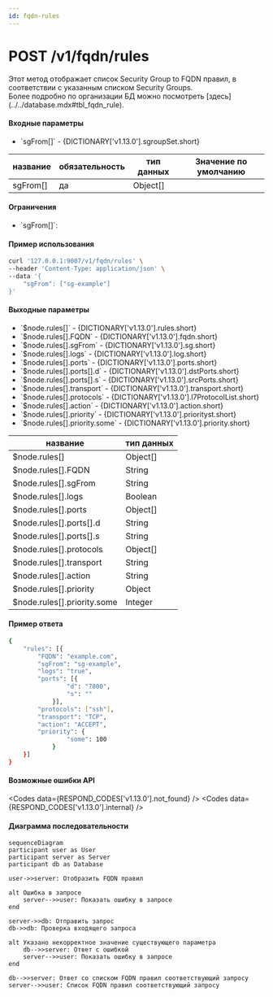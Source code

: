 ```yaml
---
id: fqdn-rules
---
```



# POST /v1/fqdn/rules

<div className="text-justify">
  Этот метод отображает список Security Group to FQDN правил, в соответствии с указанным списком Security Groups.
</div>

<div className="text-justify">
  Более подробно по организации БД можно посмотреть [здесь](../../database.mdx#tbl_fqdn_rule).
</div>

#### Входные параметры

<ul>
  <li>`sgFrom[]` - {DICTIONARY['v1.13.0'].sgroupSet.short}</li>
</ul>

<div className="scrollable-x">
  <table>
    <thead>
      <tr>
        <th rowSpan="2">название</th>
        <th rowSpan="2">обязательность</th>
        <th rowSpan="2">тип данных</th>
        <th rowSpan="2">Значение по умолчанию</th>
      </tr>
    </thead>
    <tbody>
      <tr>
        <td>sgFrom[]</td>
        <td>да</td>
        <td>Object[]</td>
        <td></td>
      </tr>
    </tbody>
  </table>
</div>

<h4 className="custom-heading">Ограничения</h4>

<ul>
  <li>
    `sgFrom[]`:
    <Restrictions data={RESTRICTIONS['v1.13.0'].name} />
  </li>
</ul>

<h4 className="custom-heading">Пример использования</h4>

```bash
curl '127.0.0.1:9007/v1/fqdn/rules' \
--header 'Content-Type: application/json' \
--data '{
    "sgFrom": ["sg-example"]
}'
```

<h4 className="custom-heading">Выходные параметры</h4>

<ul>
  <li>`$node.rules[]` - {DICTIONARY['v1.13.0'].rules.short}</li>
  <li>`$node.rules[].FQDN` - {DICTIONARY['v1.13.0'].fqdn.short}</li>
  <li>`$node.rules[].sgFrom` - {DICTIONARY['v1.13.0'].sg.short}</li>
  <li>`$node.rules[].logs` - {DICTIONARY['v1.13.0'].log.short}</li>
  <li>`$node.rules[].ports` - {DICTIONARY['v1.13.0'].ports.short}</li>
  <li>`$node.rules[].ports[].d` - {DICTIONARY['v1.13.0'].dstPorts.short}</li>
  <li>`$node.rules[].ports[].s` - {DICTIONARY['v1.13.0'].srcPorts.short}</li>
  <li>`$node.rules[].transport` - {DICTIONARY['v1.13.0'].transport.short}</li>
  <li>`$node.rules[].protocols` - {DICTIONARY['v1.13.0'].l7ProtocolList.short}</li>
  <li>`$node.rules[].action` - {DICTIONARY['v1.13.0'].action.short}</li>
  <li>`$node.rules[].priority` - {DICTIONARY['v1.13.0'].priorityst.short}</li>
  <li>`$node.rules[].priority.some` - {DICTIONARY['v1.13.0'].priority.short}</li>
</ul>

<div className="scrollable-x">
  <table>
    <thead>
      <tr>
        <th>название</th>
        <th>тип данных</th>
      </tr>
    </thead>
    <tbody>
      <tr>
        <td>$node.rules[]</td>
        <td>Object[]</td>
      </tr>
      <tr>
        <td>$node.rules[].FQDN</td>
        <td>String</td>
      </tr>
      <tr>
        <td>$node.rules[].sgFrom</td>
        <td>String</td>
      </tr>
      <tr>
        <td>$node.rules[].logs</td>
        <td>Boolean</td>
      </tr>
      <tr>
        <td>$node.rules[].ports</td>
        <td>Object[]</td>
      </tr>
      <tr>
        <td>$node.rules[].ports[].d</td>
        <td>String</td>
      </tr>
      <tr>
        <td>$node.rules[].ports[].s</td>
        <td>String</td>
      </tr>
      <tr>
        <td>$node.rules[].protocols</td>
        <td>Object[]</td>
      </tr>
      <tr>
        <td>$node.rules[].transport</td>
        <td>String</td>
      </tr>
      <tr>
        <td>$node.rules[].action</td>
        <td>String</td>
      </tr>
      <tr>
        <td>$node.rules[].priority</td>
        <td>Object</td>
      </tr>
      <tr>
        <td>$node.rules[].priority.some</td>
        <td>Integer</td>
      </tr>
    </tbody>
  </table>
</div>

<h4 className="custom-heading">Пример ответа</h4>

```bash
{
    "rules": [{
        "FQDN": "example.com",
        "sgFrom": "sg-example",
        "logs": "true",
        "ports": [{
                "d": "7800",
                "s": ""
            }],
        "protocols": ["ssh"],
        "transport": "TCP",
        "action": "ACCEPT",
        "priority": {
                "some": 100
            }
    }]
}
```

<h4 className="custom-heading">Возможные ошибки API</h4>

<Codes data={RESPOND_CODES['v1.13.0'].not_found} />
<Codes data={RESPOND_CODES['v1.13.0'].internal} />

<h4 className="custom-heading">Диаграмма последовательности</h4>

<FancyboxDiagram>

```mermaid
sequenceDiagram
participant user as User
participant server as Server
participant db as Database

user->>server: Отобразить FQDN правил

alt Ошибка в запросе
    server-->>user: Показать ошибку в запросе
end

server->>db: Отправить запрос
db->>db: Проверка входящего запроса

alt Указано некорректное значение существующего параметра
    db-->>server: Ответ с ошибкой
    server-->>user: Показать ошибку в запросе
end

db-->>server: Ответ со списком FQDN правил соответствующий запросу
server-->>user: Список FQDN правил соответствующий запросу
```

</FancyboxDiagram>
